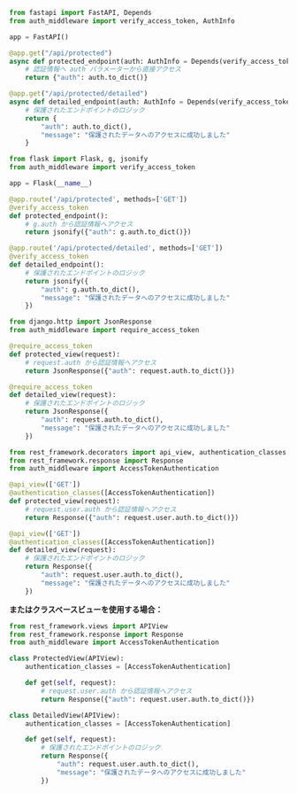 
<Tabs groupId="api-framework">
  <TabItem value="fastapi" label="FastAPI">

```py title="app.py"
from fastapi import FastAPI, Depends
from auth_middleware import verify_access_token, AuthInfo

app = FastAPI()

@app.get("/api/protected")
async def protected_endpoint(auth: AuthInfo = Depends(verify_access_token)):
    # 認証情報へ auth パラメーターから直接アクセス
    return {"auth": auth.to_dict()}

@app.get("/api/protected/detailed")
async def detailed_endpoint(auth: AuthInfo = Depends(verify_access_token)):
    # 保護されたエンドポイントのロジック
    return {
        "auth": auth.to_dict(),
        "message": "保護されたデータへのアクセスに成功しました"
    }
```

  </TabItem>
  <TabItem value="flask" label="Flask">

```py title="app.py"
from flask import Flask, g, jsonify
from auth_middleware import verify_access_token

app = Flask(__name__)

@app.route('/api/protected', methods=['GET'])
@verify_access_token
def protected_endpoint():
    # g.auth から認証情報へアクセス
    return jsonify({"auth": g.auth.to_dict()})

@app.route('/api/protected/detailed', methods=['GET'])
@verify_access_token
def detailed_endpoint():
    # 保護されたエンドポイントのロジック
    return jsonify({
        "auth": g.auth.to_dict(),
        "message": "保護されたデータへのアクセスに成功しました"
    })
```

  </TabItem>
  <TabItem value="django" label="Django">

```py title="views.py"
from django.http import JsonResponse
from auth_middleware import require_access_token

@require_access_token
def protected_view(request):
    # request.auth から認証情報へアクセス
    return JsonResponse({"auth": request.auth.to_dict()})

@require_access_token
def detailed_view(request):
    # 保護されたエンドポイントのロジック
    return JsonResponse({
        "auth": request.auth.to_dict(),
        "message": "保護されたデータへのアクセスに成功しました"
    })
```

  </TabItem>
  <TabItem value="django-rest-framework" label="Django REST Framework">

```py title="views.py"
from rest_framework.decorators import api_view, authentication_classes
from rest_framework.response import Response
from auth_middleware import AccessTokenAuthentication

@api_view(['GET'])
@authentication_classes([AccessTokenAuthentication])
def protected_view(request):
    # request.user.auth から認証情報へアクセス
    return Response({"auth": request.user.auth.to_dict()})

@api_view(['GET'])
@authentication_classes([AccessTokenAuthentication])
def detailed_view(request):
    # 保護されたエンドポイントのロジック
    return Response({
        "auth": request.user.auth.to_dict(),
        "message": "保護されたデータへのアクセスに成功しました"
    })
```

**またはクラスベースビューを使用する場合：**

```py title="views.py"
from rest_framework.views import APIView
from rest_framework.response import Response
from auth_middleware import AccessTokenAuthentication

class ProtectedView(APIView):
    authentication_classes = [AccessTokenAuthentication]

    def get(self, request):
        # request.user.auth から認証情報へアクセス
        return Response({"auth": request.user.auth.to_dict()})

class DetailedView(APIView):
    authentication_classes = [AccessTokenAuthentication]

    def get(self, request):
        # 保護されたエンドポイントのロジック
        return Response({
            "auth": request.user.auth.to_dict(),
            "message": "保護されたデータへのアクセスに成功しました"
        })
```

  </TabItem>
</Tabs>
